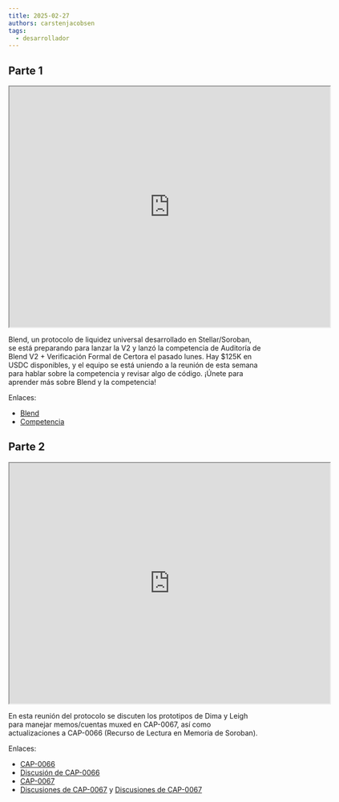 ```yaml
---
title: 2025-02-27
authors: carstenjacobsen
tags:
  - desarrollador
---
```


## Parte 1

<iframe
  src="https://www.youtube.com/embed/hfl1n5BKbs4?si=YUetlSXP5L0t9TYO"
  width="640"
  height="480"
  allow="autoplay"
></iframe>

Blend, un protocolo de liquidez universal desarrollado en Stellar/Soroban, se está preparando para lanzar la V2 y lanzó la competencia de Auditoría de Blend V2 + Verificación Formal de Certora el pasado lunes. Hay $125K en USDC disponibles, y el equipo se está uniendo a la reunión de esta semana para hablar sobre la competencia y revisar algo de código. ¡Únete para aprender más sobre Blend y la competencia!

Enlaces:

- [Blend](https://www.blend.capital)
- [Competencia](https://code4rena.com/audits/2025-02-blend-v2-audit-certora-formal-verification)

## Parte 2

<iframe
  src="https://www.youtube.com/embed/9oCKAhbFzUY?si=wNEzdyDpb0ALSwNs"
  width="640"
  height="480"
  allow="autoplay"
></iframe>

En esta reunión del protocolo se discuten los prototipos de Dima y Leigh para manejar memos/cuentas muxed en CAP-0067, así como actualizaciones a CAP-0066 (Recurso de Lectura en Memoria de Soroban).

Enlaces:

- [CAP-0066](https://github.com/stellar/stellar-protocol/blob/master/core/cap-0066.md)
- [Discusión de CAP-0066](https://github.com/stellar/stellar-protocol/discussions/1585)
- [CAP-0067](https://github.com/stellar/stellar-protocol/blob/master/core/cap-0067.md)
- [Discusiones de CAP-0067](https://github.com/stellar/stellar-protocol/discussions/1553#discussioncomment-12306846) y [Discusiones de CAP-0067](https://github.com/stellar/stellar-protocol/discussions/1553#discussioncomment-12309408)
